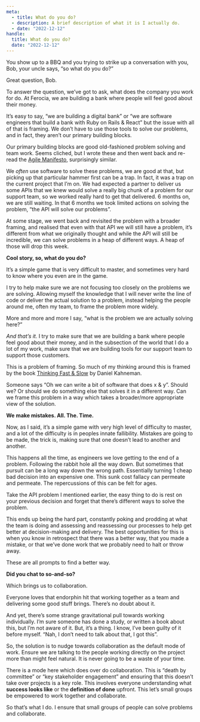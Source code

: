 ```yaml
---
meta:
  - title: What do you do?
  - description: A brief description of what it is I actually do.
  - date: "2022-12-12"
handle:
  title: What do you do?
  date: "2022-12-12"
---
```


You show up to a BBQ and you trying to strike up a conversation with you, Bob, your uncle says, “so what do you do?”

Great question, Bob.

To answer the question, we’ve got to ask, what does the company you work for do. At Ferocia, we are building a bank where people will feel good about their money.

It’s easy to say, “we are building a digital bank” or “we are software engineers that build a bank with Ruby on Rails & React” but the issue with all of that is framing. We don’t have to use those tools to solve our problems, and in fact, they aren’t our primary building blocks.

Our primary building blocks are good old-fashioned problem solving and team work. Seems cliched, but I wrote these and then went back and re-read the [Agile Manifesto](https://agilemanifesto.org/), surprisingly similar.

We _often_ use software to solve these problems, we are good at that, but picking up that particular hammer first can be a trap. In fact, it was a trap on the current project that I’m on. We had expected a partner to deliver us some APIs that we knew would solve a really big chunk of a problem for our support team, so we worked really hard to get that delivered. 6 months on, we are still waiting. In that 6 months we took limited actions on solving the problem, “the API will solve our problems”.

At some stage, we went back and revisited the problem with a broader framing, and realised that even with that API we will still have a problem, it’s different from what we originally thought and while the API will still be incredible, we can solve problems in a heap of different ways. A heap of those will drop this week.

**Cool story, so, what do you do?**

It’s a simple game that is very difficult to master, and sometimes very hard to know where you even are in the game.

I try to help make sure we are not focusing too closely on the problems we are solving. Allowing myself the knowledge that I will never write the line of code or deliver the actual solution to a problem, instead helping the people around me, often my team, to frame the problem more widely.

More and more and more I say, “what is the problem we are actually solving here?”

_And that’s it._ I try to make sure that we are building a bank where people feel good about their money, and in the subsection of the world that I do a lot of my work, make sure that we are building tools for our support team to support those customers.

This is a problem of framing. So much of my thinking around this is framed by the book [Thinking Fast & Slow](https://www.amazon.com/Thinking-Fast-Slow-Daniel-Kahneman/dp/0374533555) by Daniel Kahneman.

Someone says “Oh we can write a bit of software that does x & y”. Should we? Or should we do something else that solves it in a different way. Can we frame this problem in a way which takes a broader/more appropriate view of the solution.

**We** **make mistakes. All. The. Time.**

Now, as I said, it’s a simple game with very high level of difficulty to master, and a lot of the difficulty is in peoples innate fallibility. Mistakes are going to be made, the trick is, making sure that one doesn’t lead to another and another.

This happens all the time, as engineers we love getting to the end of a problem. Following the rabbit hole all the way down. But sometimes that pursuit can be a long way down the wrong path. Essentially turning 1 cheap bad decision into an expensive one. This sunk cost fallacy can permeate and permeate. The repercussions of this can be felt for ages.

Take the API problem I mentioned earlier, the easy thing to do is rest on your previous decision and forget that there’s different ways to solve the problem.

This ends up being the hard part, constantly poking and prodding at what the team is doing and assessing and reassessing our processes to help get better at decision-making and delivery. The best opportunities for this is when you know in retrospect that there was a better way, that you made a mistake, or that we’ve done work that we probably need to halt or throw away.

These are all prompts to find a better way.

**Did you chat to so-and-so?**

Which brings us to collaboration.

Everyone loves that endorphin hit that working together as a team and delivering some good stuff brings. There’s no doubt about it.

And yet, there’s some strange gravitational pull towards working individually. I’m sure someone has done a study, or written a book about this, but I’m not aware of it. But, it’s a thing. I know, I’ve been guilty of it before myself. “Nah, I don’t need to talk about that, I got this”.

So, the solution is to nudge towards collaboration as the default mode of work. Ensure we are talking to the people working directly on the project more than might feel natural. It is never going to be a waste of your time.

There is a mode here which does over do collaboration. This is “death by committee” or “key stakeholder engagement” and ensuring that this doesn’t take over projects is a key role. This involves everyone understanding what **success looks like** or the **definition of done** upfront. This let’s small groups be empowered to work together and collaborate.

So that’s what I do. I ensure that small groups of people can solve problems and collaborate.
